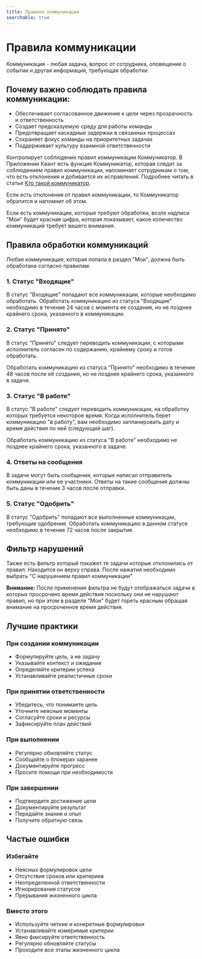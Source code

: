 ```yaml
---
title: Правила коммуникации
searchable: true
---
```


# Правила коммуникации

Коммуникация - любая задача, вопрос от сотрудника, оповещение о событии и другая информация, требующая обработки.

## Почему важно соблюдать правила коммуникации:

- Обеспечивает согласованное движение к цели через прозрачность и ответственность
- Создает предсказуемую среду для работы команды
- Предотвращает каскадные задержки в связанных процессах
- Сохраняет фокус команды на приоритетных задачах
- Поддерживает культуру взаимной ответственности

Контролирует соблюдение правил коммуникации Коммуникатор. В Приложении Квант есть функция Коммуникатор, которая следит за соблюдением правил коммуникации, напоминает сотрудникам о том, что есть отклонения и добивается их исправления. Подробнее читать в статье [Кто такой коммуникатор](/getting-started/basic-concepts/kommunikator).

Если есть отклонения от правил коммуникации, то Коммуникатор обратится и напомнит об этом.

Если есть коммуникации, которые требуют обработки, возле надписи "Мои" будет красная цифра, которая показывает, какое количество коммуникаций требует вашего внимания.

## Правила обработки коммуникаций

Любая коммуникация, которая попала в раздел "Мои", должна быть обработана согласно правилам:

### 1. Статус "Входящие"
В статус "Входящие" попадают все коммуникации, которые необходимо обработать. Обработать коммуникацию из статуса "Входящие" необходимо в течение 24 часов с момента ее создания, но не позднее крайнего срока, указанного в коммуникации.

### 2. Статус "Принято"
В статус "Принято" следует переводить коммуникации, с которыми исполнитель согласен по содержанию, крайнему сроку и готов обработать.

Обработать коммуникацию из статуса "Принято" необходимо в течение 48 часов после её создания, но не позднее крайнего срока, указанного в задаче.

### 3. Статус "В работе"
В статус "В работе" следует переводить коммуникации, на обработку которых требуется некоторое время. Когда исполнитель берет коммуникацию "в работу", вам необходимо запланировать дату и время действия по ней (следующий шаг).

Обработать коммуникацию из статуса "В работе" необходимо не позднее крайнего срока, указанного в задаче.

### 4. Ответы на сообщения
В задаче могут быть сообщения, которые написал отправитель коммуникации или ее участники. Ответы на такие сообщения должны быть даны в течение 3 часов после отправки.

### 5. Статус "Одобрить"
В статус "Одобрить" попадают все выполненные коммуникации, требующие одобрения. Обработать коммуникацию в данном статусе необходимо в течение 72 часов после закрытия.

## Фильтр нарушений

Также есть фильтр который покажет те задачи которые отклонились от правил. Находится он верху справа. После нажатия необходимо выбрать "С нарушением правил коммуникации"

**Внимание:** После применения фильтра не будут отображаться задачи в которых просрочено время действия поскольку они не нарушают правил, но при этом в разделе "Мои" будет гореть красным обращая внимание на просроченное время действия.

## Лучшие практики

### При создании коммуникации
- Формулируйте цель, а не задачу
- Указывайте контекст и ожидания
- Определяйте критерии успеха
- Устанавливайте реалистичные сроки

### При принятии ответственности
- Убедитесь, что понимаете цель
- Уточните неясные моменты
- Согласуйте сроки и ресурсы
- Зафиксируйте план действий

### При выполнении
- Регулярно обновляйте статус
- Сообщайте о блокерах заранее
- Документируйте прогресс
- Просите помощи при необходимости

### При завершении
- Подтвердите достижение цели
- Документируйте результат
- Передайте знания и опыт
- Получите обратную связь

## Частые ошибки

### Избегайте
- Неясных формулировок цели
- Отсутствия сроков или критериев
- Неопределенной ответственности
- Игнорирования статусов
- Прерывания жизненного цикла

### Вместо этого
- Используйте четкие и конкретные формулировки
- Устанавливайте измеримые критерии
- Явно фиксируйте ответственность
- Регулярно обновляйте статусы
- Проходите все этапы жизненного цикла 